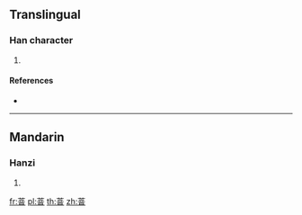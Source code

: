 {{character info/new}}
==Translingual==

===Han character===
{{Han char|rn=140|rad=艸|as=09|sn=15|four=44601|canj=TYTA}}

# {{defn|Han|sort=艸09}}

====References====
* {{Han ref|kx=1043.090|dkj=31360|dj=1503.180|hdz=53254.050|uh=843B|ud=33851|bh=DFD6|bd=57302}}

----

==Mandarin==

===Hanzi===
{{cmn-hanzi|pin=[[ān]] ([[an1]])|wg=an<sup>1</sup>}}

# {{defn|lang=cmn|sort=艸09}}

[[fr:萻]]
[[pl:萻]]
[[th:萻]]
[[zh:萻]]